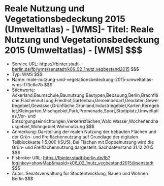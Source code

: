 # Reale Nutzung und Vegetationsbedeckung 2015 (Umweltatlas) - [WMS]- Titel: Reale Nutzung und Vegetationsbedeckung 2015 (Umweltatlas) - [WMS] $$$
- Service URL: https://fbinter.stadt-berlin.de/fb/wms/senstadt/k06_02_1nutz_vegbestand2015 $$$
- Typ: WMS $$$
- Name: reale-nutzung-und-vegetationsbedeckung-2015-umweltatlas-wms-f73c6e7b $$$
- Stichworte: Ackerland,Baumschule,Baunutzung,Bautypen,Bebauung,Berlin,Brachfläche,Flächennutzung,Friedhof,Gartenbau,Gemeinbedarf,Geodaten,Gewerbegebiet,Gewässer,Grünfläche,Grünland,Industriegebiet,Karten,Kerngebiet,Kleingarten,Mischgebiet,Park,Promenade,Sport,Stadtplatz,Umweltatlas,Ver- und Entsorgungseinrichtungen,Verkehrsflächen,Wald,Wasser,Wochenendhausgebiet,Wohngebiet,Wohnnutzung $$$
- Anmerkung: Darstellung der realen Nutzung der bebauten Flächen und der Grün- und Freiflächennutzung auf Grundlage der digitalen Teilblockkarte 1:5.000 (ISU5). Bei Flächen mit Doppelnutzung wird die Grün- und Freiflächennutzung dargestellt. Sachdatenstand 31.12.2015 $$$
- Fisbroker URL: https://fbinter.stadt-berlin.de/fb?loginkey=showMap&mapId=k06_02_1nutz_vegbestand2015@senstadt $$$
- Autor: Senatsverwaltung für Stadtentwicklung, Bauen und Wohnen Berlin $$$
